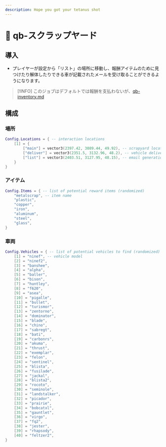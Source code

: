 ```yaml
---
description: Hope you got your tetanus shot
---
```


# 🔋 qb-スクラップヤード

## 導入

* プレイヤーが設定から「リスト」の場所に移動し、報酬アイテムのために見つけたり解体したりできる車が記載されたメールを受け取ることができるようになります。

> \[!INFO]
> このジョブはデフォルトでは報酬を支払わないが、[qb-inventory.md](qb-inventory.md "mention")

## 構成

### 場所

```lua
Config.Locations = { -- interaction locations
    [1] = {
        ["main"] = vector3(2397.42, 3089.44, 49.92), -- scrapyard location
        ["deliver"] = vector3(2351.5, 3132.96, 48.2), -- vehicle delivery point
        ["list"] = vector3(2403.51, 3127.95, 48.15), -- email generation point
    }
}
```

### アイテム

```lua
Config.Items = { -- list of potential reward items (randomized)
    "metalscrap", -- item name
    "plastic",
    "copper",
    "iron",
    "aluminum",
    "steel",
    "glass",
}
```

### 車両

```lua
Config.Vehicles = { -- list of potential vehicles to find (randomized)
    [1] = "ninef", -- vehicle model
    [2] = "ninef2",
    [3] = "banshee",
    [4] = "alpha",
    [5] = "baller",
    [6] = "bison",
    [7] = "huntley",
    [8] = "f620",
    [9] = "asea",
    [10] = "pigalle",
    [11] = "bullet",
    [12] = "turismor",
    [13] = "zentorno",
    [14] = "dominator",
    [15] = "blade",
    [16] = "chino",
    [17] = "sabregt",
    [18] = "bati",
    [19] = "carbonrs",
    [20] = "akuma",
    [21] = "thrust",
    [22] = "exemplar",
    [23] = "felon",
    [24] = "sentinel",
    [25] = "blista",
    [26] = "fusilade",
    [27] = "jackal",
    [28] = "blista2",
    [29] = "rocoto",
    [30] = "seminole",
    [31] = "landstalker",
    [32] = "picador",
    [33] = "prairie",
    [34] = "bobcatxl",
    [35] = "gauntlet",
    [36] = "virgo",
    [37] = "fq2",
    [38] = "jester",
    [39] = "rhapsody",
    [40] = "feltzer2",
}
```
